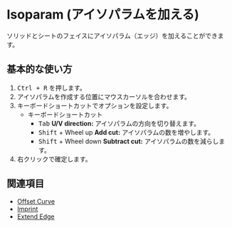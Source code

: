 
# Isoparam (アイソパラムを加える)

<Reference shortcut="Ctrl + R" command="Isoparam" button="" />

ソリッドとシートのフェイスにアイソパラム（エッジ）を加えることができます。

## 基本的な使い方

1. <kbd>Ctrl + R</kbd> を押します。
2. アイソパラムを作成する位置にマウスカーソルを合わせます。
3. キーボードショートカットでオプションを設定します。
   - <Kst>キーボードショートカット</Kst>
      - <kbd>Tab</kbd> **U/V direction:** アイソパラムの方向を切り替えます。
      - <kbd>Shift</kbd> + Wheel up **Add cut:** アイソパラムの数を増やします。
      - <kbd>Shift</kbd> + Wheel down **Subtract cut:** アイソパラムの数を減らします。
4. 右クリックで確定します。

<VideoPlayer fileName="isoparam"/>

## 関連項目
- [Offset Curve](offset-curve)
- [Imprint](imprint)
- [Extend Edge](extend-edge)